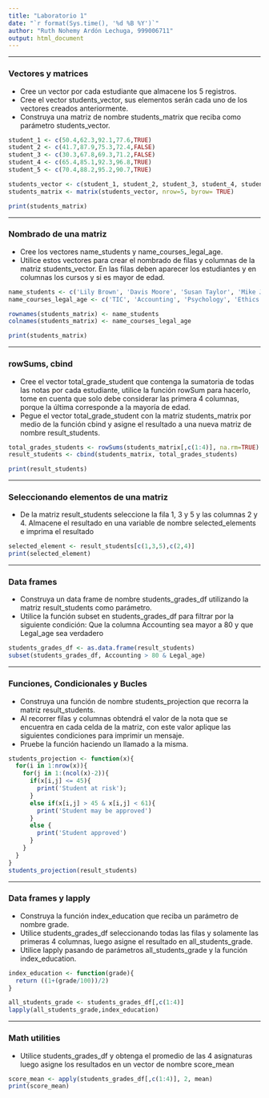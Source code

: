 ```yaml
---
title: "Laboratorio 1"
date: "`r format(Sys.time(), '%d %B %Y')`"
author: "Ruth Nohemy Ardón Lechuga, 999006711"
output: html_document
---
```

***
### Vectores y matrices\
  - Cree un vector por cada estudiante que almacene los 5 registros.
  - Cree el vector students_vector, sus elementos serán cada uno de los vectores creados anteriormente.
  - Construya una matriz de nombre students_matrix que reciba como parámetro students_vector.

```r
student_1 <- c(50.4,62.3,92.1,77.6,TRUE)
student_2 <- c(41.7,87.9,75.3,72.4,FALSE)
student_3 <- c(30.3,67.8,69.3,71.2,FALSE)
student_4 <- c(65.4,85.1,92.3,96.8,TRUE)
student_5 <- c(70.4,88.2,95.2,90.7,TRUE)

students_vector <- c(student_1, student_2, student_3, student_4, student_5)
students_matrix <- matrix(students_vector, nrow=5, byrow= TRUE)

print(students_matrix)
```
***

### Nombrado de una matriz\
  - Cree los vectores name_students y name_courses_legal_age.
  - Utilice estos vectores para crear el nombrado de filas y columnas de la matriz students_vector. En las filas deben aparecer los estudiantes y en columnas los cursos y si es mayor de edad.
```r
name_students <- c('Lily Brown', 'Davis Moore', 'Susan Taylor', 'Mike Jones', 'Tom Hill')
name_courses_legal_age <- c('TIC', 'Accounting', 'Psychology', 'Ethics','Legal_age')

rownames(students_matrix) <- name_students
colnames(students_matrix) <- name_courses_legal_age

print(students_matrix)

```
***

### rowSums, cbind\
  - Cree el vector total_grade_student que contenga la sumatoria de todas las notas por cada estudiante, utilice la función rowSum para hacerlo, tome en cuenta que solo debe considerar las primera 4 columnas, porque la última corresponde a la mayoría de edad.
  - Pegue el vector total_grade_student con la matriz students_matrix por medio de la función cbind y asigne el resultado a una nueva matriz de nombre result_students.
```r
total_grades_students <- rowSums(students_matrix[,c(1:4)], na.rm=TRUE)
result_students <- cbind(students_matrix, total_grades_students)

print(result_students)
```
***

### Seleccionando elementos de una matriz\
  - De la matriz result_students seleccione la fila 1, 3 y 5 y las columnas 2 y 4. Almacene el resultado en una variable de nombre selected_elements e imprima el resultado
```r
selected_element <- result_students[c(1,3,5),c(2,4)]
print(selected_element)
```
***

### Data frames\
  - Construya un data frame de nombre students_grades_df utilizando la matriz result_students como parámetro.
  - Utilice la función subset en students_grades_df para filtrar por la siguiente condición: Que la columna Accounting sea mayor a 80 y que Legal_age sea verdadero
```r
students_grades_df <- as.data.frame(result_students)
subset(students_grades_df, Accounting > 80 & Legal_age)
```
***

### Funciones, Condicionales y Bucles\
  - Construya una función de nombre students_projection que recorra la matriz result_students.
  - Al recorrer filas y columnas obtendrá el valor de la nota que se encuentra en cada celda de la matriz, con este valor aplique las siguientes condiciones para imprimir un mensaje.
  - Pruebe la función haciendo un llamado a la misma.
```r
students_projection <- function(x){
  for(i in 1:nrow(x)){
    for(j in 1:(ncol(x)-2)){
      if(x[i,j] <= 45){
        print('Student at risk');
      }
      else if(x[i,j] > 45 & x[i,j] < 61){
        print('Student may be approved')
      }
      else {
        print('Student approved')
      }
    }
  }
}
students_projection(result_students)
```
***

### Data frames y lapply\
  - Construya la función index_education que reciba un parámetro de nombre grade.
  - Utilice students_grades_df seleccionando todas las filas y solamente las primeras 4 columnas, luego asigne el resultado en all_students_grade.
  - Utilice lapply pasando de parámetros all_students_grade y la función index_education.
```r
index_education <- function(grade){
  return ((1+(grade/100))/2)
}

all_students_grade <- students_grades_df[,c(1:4)]
lapply(all_students_grade,index_education)
```
***

### Math utilities\
  - Utilice students_grades_df y obtenga el promedio de las 4 asignaturas luego asigne los resultados en un vector de nombre score_mean
```r
score_mean <- apply(students_grades_df[,c(1:4)], 2, mean)
print(score_mean)
```